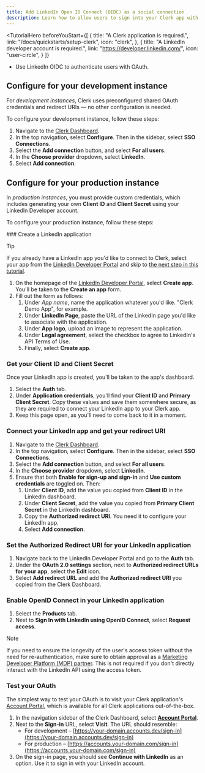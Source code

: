 ```yaml
---
title: Add LinkedIn Open ID Connect (OIDC) as a social connection
description: Learn how to allow users to sign into your Clerk app with their LinkedIn Open ID Connect account using OAuth.
---
```


<TutorialHero
  beforeYouStart={[
    {
      title: "A Clerk application is required.",
      link: "/docs/quickstarts/setup-clerk",
      icon: "clerk",
    },
    {
      title: "A LinkedIn developer account is required.",
      link: "https://developer.linkedin.com/",
      icon: "user-circle",
    }
  ]}
>
  - Use LinkedIn OIDC to authenticate users with OAuth.
</TutorialHero>

## Configure for your development instance

For _development instances_, Clerk uses preconfigured shared OAuth credentials and redirect URIs — no other configuration is needed.

To configure your development instance, follow these steps:

1. Navigate to the [Clerk Dashboard](https://dashboard.clerk.com/last-active?path=user-authentication/sso-connections).
1. In the top navigation, select **Configure**. Then in the sidebar, select **SSO Connections**.
1. Select the **Add connection** button, and select **For all users**.
1. In the **Choose provider** dropdown, select **LinkedIn**.
1. Select **Add connection**.

## Configure for your production instance

In _production instances_, you must provide custom credentials, which includes generating your own **Client ID** and **Client Secret** using your LinkedIn Developer account.

To configure your production instance, follow these steps:

<Steps>
  ### Create a LinkedIn application

  > [!TIP]
  > If you already have a LinkedIn app you'd like to connect to Clerk, select your app from the [LinkedIn Developer Portal](https://developer.linkedin.com/) and skip to [the next step in this tutorial](#get-your-client-id-and-client-secret).

  1. On the homepage of the [LinkedIn Developer Portal](https://developer.linkedin.com/), select **Create app**. You'll be taken to the **Create an app** form.
  1. Fill out the form as follows:
     1. Under _App name_, name the application whatever you'd like. "Clerk Demo App", for example.
     1. Under **LinkedIn Page**, paste the URL of the LinkedIn page you'd like to associate with the application.
     1. Under **App logo**, upload an image to represent the application.
     1. Under **Legal agreement**, select the checkbox to agree to LinkedIn's API Terms of Use.
     1. Finally, select **Create app**.

  ### Get your Client ID and Client Secret

  Once your LinkedIn app is created, you'll be taken to the app's dashboard.

  1. Select the **Auth** tab.
  1. Under **Application credentials**, you'll find your **Client ID** and **Primary Client Secret**. Copy these values and save them somewhere secure, as they are required to connect your LinkedIn app to your Clerk app.
  1. Keep this page open, as you'll need to come back to it in a moment.

  ### Connect your LinkedIn app and get your redirect URI

  1. Navigate to the [Clerk Dashboard](https://dashboard.clerk.com/last-active?path=user-authentication/sso-connections).
  1. In the top navigation, select **Configure**. Then in the sidebar, select **SSO Connections**.
  1. Select the **Add connection** button, and select **For all users**.
  1. In the **Choose provider** dropdown, select **LinkedIn**.
  1. Ensure that both **Enable for sign-up and sign-in** and **Use custom credentials** are toggled on. Then:
     1. Under **Client ID**, add the value you copied from **Client ID** in the LinkedIn dashboard.
     1. Under **Client Secret**, add the value you copied from **Primary Client Secret** in the LinkedIn dashboard.
     1. Copy the **Authorized redirect URI**. You need it to configure your LinkedIn app.
     1. Select **Add connection**.

  ### Set the Authorized Redirect URI for your LinkedIn application

  1. Navigate back to the LinkedIn Developer Portal and go to the **Auth** tab.
  1. Under the **OAuth 2.0 settings** section, next to **Authorized redirect URLs for your app**, select the **Edit** icon.
  1. Select **Add redirect URL** and add the **Authorized redirect URI** you copied from the Clerk Dashboard.

  ### Enable OpenID Connect in your LinkedIn application

  1. Select the **Products** tab.
  1. Next to **Sign In with LinkedIn using OpenID Connect**, select **Request access**.

  > [!NOTE]
  > If you need to ensure the longevity of the user's access token without the need for re-authentication, make sure to obtain approval as a [Marketing Developer Platform (MDP) partner](https://learn.microsoft.com/en-us/linkedin/marketing/quick-start?view=li-lms-2023-10#step-1-apply-for-api-access). This is not required if you don't directly interact with the LinkedIn API using the access token.

  ### Test your OAuth

  The simplest way to test your OAuth is to visit your Clerk application's [Account Portal](/docs/customization/account-portal/overview), which is available for all Clerk applications out-of-the-box.

  1. In the navigation sidebar of the Clerk Dashboard, select [**Account Portal**](https://dashboard.clerk.com/last-active?path=account-portal).
  1. Next to the **Sign-in** URL, select **Visit**. The URL should resemble:
     - For development – [https://your-domain.accounts.dev/sign-in](https://your-domain.accounts.dev/sign-in)
     - For production – [https://accounts.your-domain.com/sign-in](https://accounts.your-domain.com/sign-in)
  1. On the sign-in page, you should see **Continue with LinkedIn** as an option. Use it to sign in with your LinkedIn account.
</Steps>
